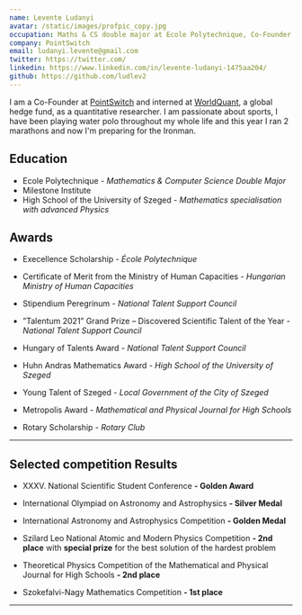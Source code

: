 ```yaml
---
name: Levente Ludanyi
avatar: /static/images/profpic_copy.jpg
occupation: Maths & CS double major at Ecole Polytechnique, Co-Founder at
company: PointSwitch
email: ludanyi.levente@gmail.com
twitter: https://twitter.com/
linkedin: https://www.linkedin.com/in/levente-ludanyi-1475aa204/
github: https://github.com/ludlev2
---
```


I am a Co-Founder at [PointSwitch](https://pointswitch.xyz) and interned at [WorldQuant](https://www.worldquant.com), a global hedge fund, as a quantitative researcher. I am passionate about sports, I have been playing water polo throughout my whole life and this year I ran 2 marathons and now I'm preparing for the Ironman.

## Education

- Ecole Polytechnique - _Mathematics & Computer Science Double Major_
- Milestone Institute
- High School of the University of Szeged - _Mathematics specialisation with advanced Physics_

## Awards

- Execellence Scholarship - _École Polytechnique_

- Certificate of Merit from the Ministry of Human Capacities _- Hungarian Ministry of Human Capacities_

- Stipendium Peregrinum _- National Talent Support Council_

- ”Talentum 2021” Grand Prize – Discovered Scientific Talent of the Year _- National Talent Support Council_

- Hungary of Talents Award _- National Talent Support Council_

- Huhn Andras Mathematics Award _- High School of the University of Szeged_

- Young Talent of Szeged _- Local Government of the City of Szeged_

- Metropolis Award _- Mathematical and Physical Journal for High Schools_

- Rotary Scholarship _- Rotary Club_

---

## Selected competition Results

- XXXV. National Scientific Student Conference **- Golden Award**

- International Olympiad on Astronomy and Astrophysics **- Silver Medal**

- International Astronomy and Astrophysics Competition **- Golden Medal**

- Szilard Leo National Atomic and Modern Physics Competition **- 2nd place** with **special prize** for the best solution of the hardest problem

- Theoretical Physics Competition of the Mathematical and Physical Journal for High Schools **- 2nd place**

- Szokefalvi-Nagy Mathematics Competition **- 1st place**

---
